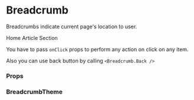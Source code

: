 
<Meta title="Core" component={Breadcrumb} />

# Breadcrumb

Breadcrumbs indicate current page's location to user.

<Preview withToolbar>
    <Story name="Breadcrumb">
        <Breadcrumb>
            <Breadcrumb.Item onClick={action('Home')}>Home</Breadcrumb.Item>
            <Breadcrumb.Item onClick={action('Article')}>Article</Breadcrumb.Item>
            <Breadcrumb.Item onClick={action('Section')}>Section</Breadcrumb.Item>
        </Breadcrumb>
    </Story>
</Preview>

You have to pass `onClick` props to perform any action on click on any item.

Also you can use back button by calling `<Breadcrumb.Back />`

<Preview withToolbar>
    <Breadcrumb.Back onClick={action('Back')} />
</Preview>

### Props

<Props of={Breadcrumb} />

### BreadcrumbTheme

<Props of={stories.ThemeInterface} />
